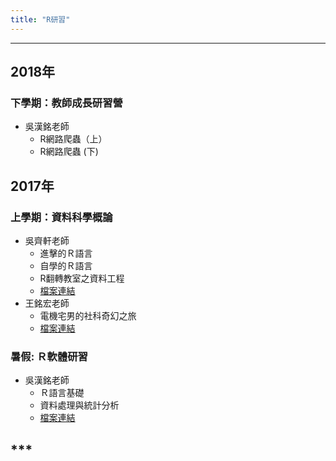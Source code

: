 ```yaml
---
title: "R研習"
---
```


***


## 2018年

### 下學期：教師成長研習營 

- 吳漢銘老師
    - R網路爬蟲（上）
    - R網路爬蟲 (下)


## 2017年

### 上學期：資料科學概論

- 吳齊軒老師
    - 進擊的Ｒ語言
    - 自學的Ｒ語言
    - R翻轉教室之資料工程
    - <a href="https://github.com/shuecon/R-Course-2017-Autumn-I" target="_blank" title="檔案連結">檔案連結</a>

- 王銘宏老師
    - 電機宅男的社科奇幻之旅
    - <a href="https://github.com/shuecon/R-Course-2017-Autumn-II-" target="_blank" title="檔案連結">檔案連結</a>

    
### 暑假: Ｒ軟體研習

- 吳漢銘老師
    - Ｒ語言基礎
    - 資料處理與統計分析
    - <a href="https://github.com/shuecon/R-Workshop-2017-summer" target="_blank" title="檔案連結">檔案連結</a>

***
---